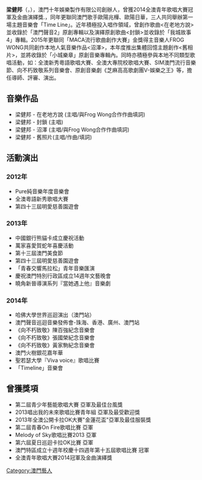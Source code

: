 {{多個問題|
{{advert|time=2016-07-21T13:01:42+00:00}}
{{blpunsourced|time=2016-07-21T12:16:08+00:00}}
{{fansite|time=2016-07-21T12:16:08+00:00}}
}}
{{藝人|姓名=梁健邦|類型=男歌手|圖片=Leong Kin Pong 2016.jpg|英文名=Leong Kin Pong, Bill|國籍={{CHN-MAC}}|出生日期={{birth date and age|1992|04|02}}|出生地點 ={{MAC-1976}}|職業=[[歌手|歌手]]|代表作=沼澤（2015）<br>舊照片（2016）|2=|綽號=阿邦}}
'''梁健邦'''（{{lang-en|Bill, Leong Kin Pong}}，{{bd|1992年|4月2日}}），澳門十年娛樂製作有限公司創辦人，曾獲2014全澳青年歌唱大賽冠軍及金曲演繹獎.，同年更聯同澳門歌手歐陽兆樺、歐陽日華，三人共同舉辦第一場主題音樂會「Time Line」。近年積極投入唱作領域，曾創作歌曲<在老地方說>並收錄於「澳門聲音2」原創專輯以及演繹原創歌曲<封鎖>並收錄於「我城故事4」專輯。2015年更聯同「MACA流行歌曲創作大賽」金獎得主音樂人FROG WONG共同創作本地人氣音樂作品<沼澤>，本年度推出集體回憶主題創作<舊相片>，並將收錄於「小城樂章」原創音樂專輯內。同時亦積極參與本地不同類型歌唱活動，如：全澳新秀粵語歌唱大賽、全澳大專院校歌唱大賽、SIM澳門流行音樂節、向不朽致敬系列音樂會、原創音樂劇《芝麻高高歌劇團V-娛樂之王》等，擔任導師、評審、演出。

== 音樂作品 ==
* 梁健邦 - 在老地方說 (主唱/與Frog Wong合作作曲填詞)
* 梁健邦 - 封鎖 (主唱)
* 梁健邦 - 沼澤 (主唱/與Frog Wong合作作曲填詞)
* 梁健邦 - 舊照片(主唱/作曲/填詞)

== 活動演出 ==

=== 2012年 ===
* Pure純音樂年度音樂會
* 全澳粵語新秀歌唱大賽
* 第四十三屆明愛慈善園遊會

=== 2013年 ===
* 中國銀行熊貓卡成立慶祝活動
* 萬家喜愛賀蛇年喜慶活動
* 第十三屆澳門美食節
* 第四十三屆明愛慈善園遊會
* 「青春交響馬拉松」青年音樂匯演
* 慶祝澳門特別行政區成立14週年文藝晚會
* 曉角新晉導演系列『當她遇上他』音樂劇

=== 2014年 ===
* 哈佛大學世界巡迴演出（澳門站）
* 澳門聲音巡迴音樂發佈會-珠海、香港、廣州、澳門站
* 《向不朽致敬》陳百強紀念音樂會
* 《向不朽致敬》張國榮紀念音樂會
* 《向不朽致敬》黃家駒紀念音樂會
* 澳門火樹銀花嘉年華
* 聖若瑟大學『Viva voice』歌唱比賽
* 「Timeline」音樂會

== 曾獲獎項 ==
* 第二屆青少年藝能歌唱大賽 亞軍及最佳台風獎
* 2013唱出我的未來歌唱比賽青年組 亞軍及最受歡迎獎
* 2013年全澳公開卡拉OK大賽"金蓮花盃"亞軍及最佳服裝獎
* 第二屆青春On Fire歌唱比賽 亞軍
* Melody of Sky歌唱比賽2013 亞軍
* 第六屆夏日巡迴卡拉OK比賽 亞軍
* 澳門特區成立十週年校慶十四週年第十五屆歌唱比賽 冠軍
* 全澳青年歌唱大賽2014冠軍及金曲演繹獎
[[Category:澳門藝人|Category:澳門藝人]]